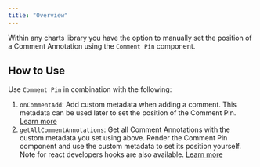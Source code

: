 ```yaml
---
title: "Overview"
---
```


Within any charts library you have the option to manually set the position of a Comment Annotation using the `Comment Pin` component.
## How to Use
Use `Comment Pin` in combination with the following:
1. `onCommentAdd`: Add custom metadata when adding a comment. This metadata can be used later to set the position of the Comment Pin. [Learn more](/async-collaboration/comments/customize-behavior/event-handlers)
2. `getAllCommentAnnotations`: Get all Comment Annotations with the custom metadata you set using above. Render the Comment Pin component and use the custom metadata to set its position yourself.
Note for react developers hooks are also available. [Learn more](/async-collaboration/comments/customize-behavior#getcommentannotations) 


